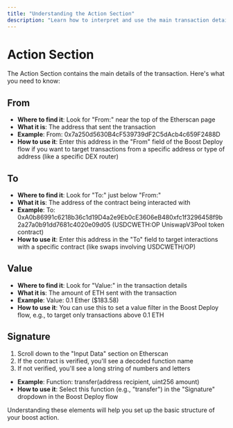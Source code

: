 ```yaml
---
title: "Understanding the Action Section"
description: "Learn how to interpret and use the main transaction details for your boost action"
---
```


# Action Section

The Action Section contains the main details of the transaction. Here's what you need to know:

## From

- **Where to find it**: Look for "From:" near the top of the Etherscan page
- **What it is**: The address that sent the transaction
- **Example**: From: 0x7a250d5630B4cF539739dF2C5dAcb4c659F2488D
- **How to use it**: Enter this address in the "From" field of the Boost Deploy flow if you want to target transactions from a specific address or type of address (like a specific DEX router)

## To

- **Where to find it**: Look for "To:" just below "From:"
- **What it is**: The address of the contract being interacted with
- **Example**: To: 0xA0b86991c6218b36c1d19D4a2e9Eb0cE3606eB480xfc1f3296458f9b2a27a0b91dd7681c4020e09d05 (USDCWETH:OP UniswapV3Pool token contract)
- **How to use it**: Enter this address in the "To" field to target interactions with a specific contract (like swaps involving USDCWETH/OP)

## Value

- **Where to find it**: Look for "Value:" in the transaction details
- **What it is**: The amount of ETH sent with the transaction
- **Example**: Value: 0.1 Ether ($183.58)
- **How to use it**: You can use this to set a value filter in the Boost Deploy flow, e.g., to target only transactions above 0.1 ETH

## Signature

1. Scroll down to the "Input Data" section on Etherscan
2. If the contract is verified, you'll see a decoded function name
3. If not verified, you'll see a long string of numbers and letters

- **Example**: Function: transfer(address recipient, uint256 amount)
- **How to use it**: Select this function (e.g., "transfer") in the "Signature" dropdown in the Boost Deploy flow

Understanding these elements will help you set up the basic structure of your boost action.
